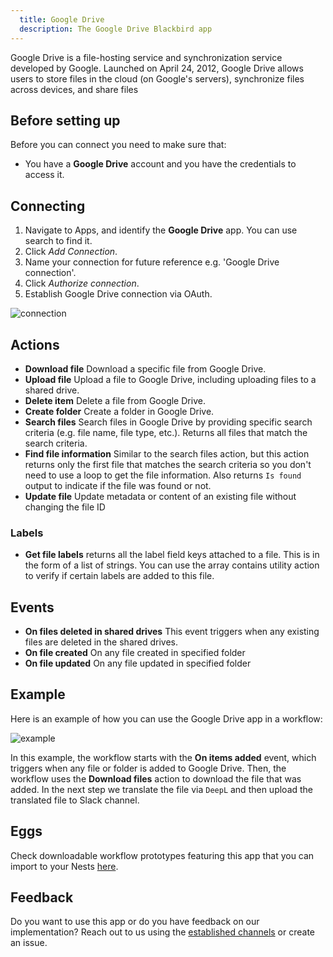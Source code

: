 ```yaml
---
  title: Google Drive
  description: The Google Drive Blackbird app
---
```


<LinkCard title="View on Github" target="_blank" href="https://github.com/bb-io/GoogleDrive" icon="github" />

Google Drive is a file-hosting service and synchronization service developed by Google. Launched on April 24, 2012, Google Drive allows users to store files in the cloud (on Google's servers), synchronize files across devices, and share files

## Before setting up

Before you can connect you need to make sure that:

- You have a **Google Drive** account and you have the credentials to access it.

## Connecting

1. Navigate to Apps, and identify the **Google Drive** app. You can use search to find it.
2. Click _Add Connection_.
3. Name your connection for future reference e.g. 'Google Drive connection'.
4. Click _Authorize connection_.
5. Establish Google Drive connection via OAuth.

![connection](https://raw.githubusercontent.com/bb-io/GoogleDrive/main/image/README/connection.png)

## Actions

- **Download file** Download a specific file from Google Drive.
- **Upload file** Upload a file to Google Drive, including uploading files to a shared drive.
- **Delete item** Delete a file from Google Drive.
- **Create folder** Create a folder in Google Drive.
- **Search files** Search files in Google Drive by providing specific search criteria (e.g. file name, file type, etc.). Returns all files that match the search criteria.
- **Find file information** Similar to the search files action, but this action returns only the first file that matches the search criteria so you don't need to use a loop to get the file information. Also returns `Is found` output to indicate if the file was found or not.
- **Update file** Update metadata or content of an existing file without changing the file ID

### Labels

- **Get file labels** returns all the label field keys attached to a file. This is in the form of a list of strings. You can use the array contains utility action to verify if certain labels are added to this file.

## Events

- **On files deleted in shared drives** This event triggers when any existing files are deleted in the shared drives.
- **On file created** On any file created in specified folder
- **On file updated** On any file updated in specified folder

## Example 

Here is an example of how you can use the Google Drive app in a workflow:

![example](https://raw.githubusercontent.com/bb-io/GoogleDrive/main/image/README/example.png)

In this example, the workflow starts with the **On items added** event, which triggers when any file or folder is added to Google Drive. Then, the workflow uses the **Download files** action to download the file that was added. In the next step we translate the file via `DeepL` and then upload the translated file to Slack channel.

## Eggs

Check downloadable workflow prototypes featuring this app that you can import to your Nests [here](https://docs.blackbird.io/eggs/storage-to-mt/). 

## Feedback

Do you want to use this app or do you have feedback on our implementation? Reach out to us using the [established channels](https://www.blackbird.io/) or create an issue.


